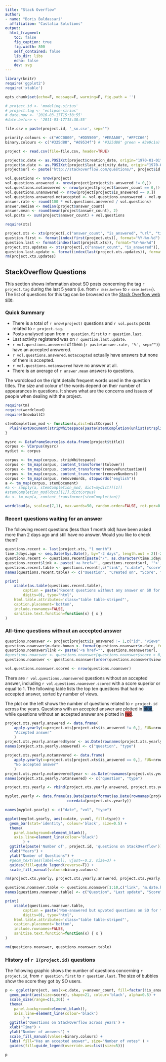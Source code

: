 ```yaml
---
title: "Stack Overflow"
author:
- name: "Boris Baldassari"
  affiliation: "Castalia Solutions"
output:
  html_fragment:
    toc: false
    fig_caption: true
    fig.width: 800
    self_contained: false
    lib_dir: libs
    echo: false
    dev: svg
---
```


```r
library(knitr)
require('ggplot2')
require('xtable')

opts_chunk$set(echo=F, message=F, warning=F, fig.path = '')

# project.id <- 'modeling.sirius'
# project.tag <- 'eclipse-sirius'
# date.now <- '2016-03-17T15:38:55'
#date.before <- '2011-03-17T15:38:55'

file.csv = paste(project.id, '_so.csv', sep="")

priority.colours <- c("#CC0000", "#DD5500", "#EEAA00", "#FFCC66")
binary.colours <- c("#325d88", "#d9534f") # "#325d88" green = #3e9c1a)

project <- read.csv(file=file.csv, header=TRUE)

project$c.date <- as.POSIXct(project$creation_date, origin="1970-01-01")
project$m.date <- as.POSIXct(project$last_activity_date, origin="1970-01-01")
project$url <- paste("http://stackoverflow.com/questions/", project$id, sep="")

vol.questions <- nrow(project)
vol.questions.answered <- nrow(project[project$is_answered != 0,])
vol.questions.notanswered <- nrow(project[project$answer_count == 0,])
vol.questions.unanswered <- nrow(project[project$is_answered == 0,])
vol.questions.answered.notaccepted <- vol.questions.unanswered - vol.questions.notanswered
answer.rate <- round(100 * vol.questions.answered / vol.questions)
answer.median <- median(project$answer_count)
answer.mean <- round(mean(project$answer_count), 2)
vol.posts <- sum(project$answer_count) + vol.questions

require(xts)

project.xts <- xts(project[,c("answer_count", "is_answered", "url", "title", "c.date", "m.date", "score", "views")], project$c.date)
question.first <- format(index(first(project.xts)), format="%Y-%m-%d")
question.last <- format(index(last(project.xts)), format="%Y-%m-%d")
project.xts.updates <- xts(project[,c("answer_count", "is_answered")], project$m.date)
question.last.update <- format(index(last(project.xts.updates)), format="%Y-%m-%d %H:%S")
rm(project.xts.updates)
```

<div class="row"><div class="col-lg-6">

## StackOverflow Questions

  <p>This section shows information about SO posts concerning the tag ``r project.tag`` during the last 5 years (i.e.&nbsp;from <code>`r date.before`</code> to <code>`r date.before`</code>). The list of questions for this tag can be browsed on the [Stack Overflow web site](https://stackoverflow.com/questions/tagged/`r project.tag`).</p>

  <h3>Quick Summary</h3>

  <ul>
  <li>There is a total of ``r nrow(project)`` questions and ``r vol.posts`` posts related to ``r project.tag``.</li>
  <li>Posts analysed span from ``r question.first`` to ``r question.last``.</li>
  <li>Last activity registered was on ``r question.last.update``.</li>
  <li>``r vol.questions.answered`` of them (``r paste(answer.rate, '%', sep="")``) have an accepted answered.</li>
  <li>``r vol.questions.answered.notaccepted`` actually have answers but none of them is accepted.</li>
  <li>``r vol.questions.notanswered`` have no answer at all.</li>
  <li>There is an average of ``r answer.mean`` answers to questions.</li>
  </ul>

  <p>The wordcloud on the right details frequent words used in the question titles. The size and colour of the words depend on their number of appearances in questions. It shows what are the concerns and issues of people when dealing with the project.</p>

 </div><div class="col-lg-5">

```r
require(tm)
require(wordcloud)
require(SnowballC)

stemCompletion_mod <- function(x,dict=dictCorpus) {
  PlainTextDocument(stripWhitespace(paste(stemCompletion(unlist(strsplit(as.character(x)," ")),dictionary=dict, type="shortest"),sep="", collapse=" ")))
}

mysrc <- DataframeSource(as.data.frame(project$title))
corpus <- VCorpus(mysrc)
mydict <- corpus

corpus <- tm_map(corpus, stripWhitespace)
corpus <- tm_map(corpus, content_transformer(tolower))
corpus <- tm_map(corpus, content_transformer(removePunctuation))
corpus <- tm_map(corpus, content_transformer(removeNumbers))
corpus <- tm_map(corpus, removeWords, stopwords("english"))
a <- tm_map(corpus, stemDocument)
#a <- sapply(a, stemCompletion_mod, dict=mydict)[[1]]
#stemCompletion_mod(docs[[1]],dictCorpus)
#a <- tm_map(a, content_transformer(stemCompletion))

wordcloud(a, scale=c(7,1), max.words=50, random.order=FALSE, rot.per=0.15, use.r.layout=FALSE, colors=brewer.pal(8, "Dark2"))

```

</div></div>

<h3>Recent questions waiting for an answer</h3>

<p>The following recent questions (less than 1 month old) have been asked more than 2 days ago and still have no answer. Would you like to check them?</p>


```r
questions.recent <- last(project.xts, "1 month")
time.2days.ago <- seq.Date(Sys.Date(), by="-2 days", length.out = 2)[-2]
questions.recent <- questions.recent[paste("/", as.character(time.2days.ago), sep="")]
questions.recent$link <- paste('<a href="', questions.recent$url, '">', questions.recent$title, '</a>', sep="")
questions.recent.table <- questions.recent[,c("link", "c.date", "score", "views")]
names(questions.recent.table) <- c("Question", "Created on", "Score", "Views")

print(
    xtable(as.table(questions.recent.table),
        caption = paste('Recent questions without any answer on SO for tag', project.id, sep=" "),
        digits=0), type="html",
    html.table.attributes='class="table table-striped"',
    caption.placement='bottom',
    include.rownames=FALSE,
    sanitize.text.function=function(x) { x }
)
```


### All-time questions without an accepted answer

```r
questions.noanswer <- project[project$is_answered != 1,c("id", "views", "score", "title", "url", "m.date")]
questions.noanswer$m.date.human <- format(questions.noanswer$m.date, format="%Y-%m-%d %H:%M")
questions.noanswer$link <- paste('<a href="', questions.noanswer$url, '">', questions.noanswer$title, '</a>', sep="")
#questions.noanswer <- questions.noanswer[questions.noanswer$score > 0,]
questions.noanswer <- questions.noanswer[order(questions.noanswer$views, decreasing=T),]

vol.questions.noanswer.scored <- nrow(questions.noanswer)
```

<div class="row"><div class="col-lg-6">

  <p>There are `r vol.questions.unanswered` questions without an accepted answer, including ``r vol.questions.noanswer.scored`` with a score superior or equal to 1. The following table lists the top ten questions that had no accepted answer, sorted by number of views.</p>

  <p>The plot on the left shows the number of questions related to ``r project.id`` across the years. Questions with an accepted answer are plotted in <span class="label" style="background-color: #325d88">blue</span>, while questions without an accepted answer are plotted in <span class="label" style="background-color: #d9534f">red</span>.</p>

 </div><div class="col-lg-6">

```r
project.xts.yearly.answered <- data.frame(
    apply.yearly(x=project.xts[project.xts$is_answered != 0,], FUN=nrow),
    "Accepted answer"
    )
project.xts.yearly.answered$year <- as.Date(rownames(project.xts.yearly.answered))
names(project.xts.yearly.answered) <- c("question", "type")

project.xts.yearly.notanswered <- data.frame(
    apply.yearly(x=project.xts[project.xts$is_answered == 0,], FUN=nrow),
    "No accepted answer"
    )
project.xts.yearly.notanswered$year <- as.Date(rownames(project.xts.yearly.notanswered))
names(project.xts.yearly.notanswered) <- c("question", "type")

project.xts.yearly <- rbind(project.xts.yearly.answered, project.xts.yearly.notanswered)

myplot.yearly <- data.frame(as.Date(paste(format(as.Date(rownames(project.xts.yearly)), format="%Y"), "-01-01", sep="")),
                            coredata(project.xts.yearly))

names(myplot.yearly) <- c("date", "vol", "type")

ggplot(myplot.yearly, aes(x=date, y=vol, fill=type)) +
  geom_bar(stat='identity', colour='black', size=0.5) +
  theme(
    panel.background=element_blank(),
    axis.line=element_line(colour='black')
        ) +
  ggtitle(paste('Number of', project.id, 'questions on StackOverflow')) +
  xlab("Years") +
  ylab("Number of Questions") +
  #geom_text(aes(label=vol), vjust=-0.2, size=3) +
  guides(fill=guide_legend(reverse=T)) +
  scale_fill_manual(values=binary.colours)

rm(project.xts.yearly, project.xts.yearly.answered, project.xts.yearly.notanswered, myplot.yearly)
```

</div></div>

```r

questions.noanswer.table <- questions.noanswer[1:10,c("link", "m.date.human", "score", "views")]
names(questions.noanswer.table) <- c("Question", "Last update", "Score", "Views")

print(
    xtable(questions.noanswer.table,
        caption = paste('Non-answered but upvoted questions on SO for tag', project.id, sep=" "),
        digits=0), type="html",
    html.table.attributes='class="table table-striped"',
    caption.placement='bottom',
    include.rownames=FALSE,
    sanitize.text.function=function(x) { x }
)

rm(questions.noanswer, questions.noanswer.table)
```


<div class="row"><div class="col-lg-12">

### History of `r I(project.id)` questions

  <p>The following graphic shows the number of questions concerning  ``r project.id``, from ``r question.first`` to ``r question.last``. The size of bubbles show the score they got by SO users. </p>

```r
p <- ggplot(project, aes(x=c.date, y=answer_count, fill=factor(!is_answered))) +
  geom_point(aes(size=score), shape=21, colour='black', alpha=0.5) +
  scale_size(range=c(1,30)) + 
  theme(
    panel.background=element_blank(),
    axis.line=element_line(colour='black')
        ) +
  ggtitle('Questions on StackOverflow across years') +
  xlab("Time") +
  ylab("Number of answers") +
  scale_fill_manual(values=binary.colours) +
  labs( fill="Has an accepted answer", size="Number of votes" ) +
  guides(fill=guide_legend(override.aes=list(size=5)))

p
```

</div></div>